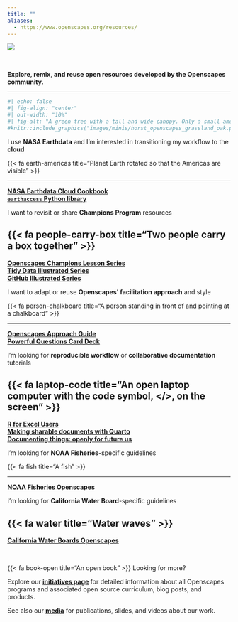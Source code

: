 ```yaml
---
title: ""
aliases: 
  - https://www.openscapes.org/resources/
---
```


::: column-screen
![](images/banner_imgs/text_banners/resources_banner.png)

<br>

::: white-div
::: {.medium-body-text .center-text}
<!-- **Open source resources developed by the Openscapes community.** -->
**Explore, remix, and reuse open resources developed by the Openscapes community.**

---

:::

```r
#| echo: false
#| fig-align: "center"
#| out-width: "10%"
#| fig-alt: "A green tree with a tall and wide canopy. Only a small amount of the brown trunk is visible."
#knitr::include_graphics("images/minis/horst_openscapes_grassland_oak.png")
```

<!--------------------------------------------->
<!---------------- START row 1 ---------------->
::: {.grid}

<!---------------- START NASA ---------------->
::: {.g-col-12 .g-col-md-6 .resource-box .center-text}
[I use **NASA Earthdata** and I'm interested in transitioning my workflow to the **cloud**]{.med-sm-body-text}   

[{{< fa earth-americas title="Planet Earth rotated so that the Americas are visible" >}}]{.large-body-text} 

---

[**NASA Earthdata Cloud Cookbook**](https://nasa-openscapes.github.io/earthdata-cloud-cookbook/)  
[**`earthaccess` Python library**](https://earthaccess.readthedocs.io/en/latest/)
:::
<!---------------- END NASA ---------------->

<!---------------- START Champions Program ---------------->
::: {.g-col-12 .g-col-md-6 .resource-box .center-text}
[I want to revisit or share **Champions Program** resources]{.med-sm-body-text}   

[{{< fa people-carry-box title="Two people carry a box together" >}}]{.large-body-text} 
---

[**Openscapes Champions Lesson Series**](https://openscapes.github.io/series)  
[**Tidy Data Illustrated Series**](https://openscapes.org/blog/2020-10-12-tidy-data/)  
[**GitHub Illustrated Series**](https://openscapes.org/blog/2022-05-27-github-illustrated-series/index.html)  
:::
<!---------------- END Champions Program ---------------->

:::
<!--------------------------------------------->
<!---------------- END row 1 ------------------>


<!--------------------------------------------------------------------->
<!--------------------------------------------------------------------->
<!--------------------------------------------------------------------->


<!--------------------------------------------->
<!---------------- START row 2 ---------------->
::: {.grid}

<!---------------- START Approach Guide ---------------->
::: {.g-col-12 .g-col-md-6 .resource-box .center-text}
[I want to adapt or reuse **Openscapes' facilitation approach** and style]{.med-sm-body-text}   

[{{< fa person-chalkboard title="A person standing in front of and pointing at a chalkboard" >}}]{.large-body-text} 

---

[**Openscapes Approach Guide**](https://openscapes.github.io/approach-guide/)  
[**Powerful Questions Card Deck**](https://github.com/Openscapes/powerful-questions-card-deck)
:::
<!---------------- END Approach Guide ---------------->

<!---------------- START RR & Collab ---------------->
::: {.g-col-12 .g-col-md-6 .resource-box .center-text}
[I'm looking for **reproducible workflow** or **collaborative documentation** tutorials]{.med-sm-body-text}   

[{{< fa laptop-code title="An open laptop computer with the code symbol, </>, on the screen" >}}]{.large-body-text} 
---

[**R for Excel Users**](https://rstudio-conf-2020.github.io/r-for-excel)  
[**Making sharable documents with Quarto**](https://openscapes.github.io/quarto-website-tutorial/)  
[**Documenting things: openly for future us**](https://openscapes.github.io/documenting-things)
:::
<!---------------- END RR & Collab ---------------->

:::
<!--------------------------------------------->
<!---------------- END row 2 ------------------>

<!--------------------------------------------------------------------->
<!--------------------------------------------------------------------->
<!--------------------------------------------------------------------->


<!--------------------------------------------->
<!---------------- START row 3 ---------------->
::: {.grid}

<!---------------- START Approach Guide ---------------->
::: {.g-col-12 .g-col-md-6 .resource-box .center-text}
[I'm looking for **NOAA Fisheries**-specific guidelines]{.med-sm-body-text}   

[{{< fa fish title="A fish" >}}]{.large-body-text} 

---

[**NOAA Fisheries Openscapes**](https://nmfs-openscapes.github.io/)
:::
<!---------------- END Approach Guide ---------------->

<!---------------- START CA Water ---------------->
::: {.g-col-12 .g-col-md-6 .resource-box .center-text}
[I'm looking for **California Water Board**-specific guidelines]{.med-sm-body-text} 

[{{< fa water title="Water waves" >}}]{.large-body-text} 
---

[**California Water Boards Openscapes**](https://cawaterboarddatacenter.github.io/swrcb-openscapes/) 
:::
<!---------------- END CA Water ---------------->

:::

<!--------------------------------------------->
<!---------------- END row 3 ------------------>

<br>

::: {.yellow-box .med-sm-body-text .center-text}
::: {.large-body-text .center-text}
{{< fa book-open title="An open book" >}} Looking for more?
:::

Explore our [**initiatives page**](initiatives.qmd) for detailed information about all Openscapes programs and associated open source curriculum, blog posts, and products.

See also our **[media](media.qmd)** for publications, slides, and videos about our work.
:::

:::
:::

